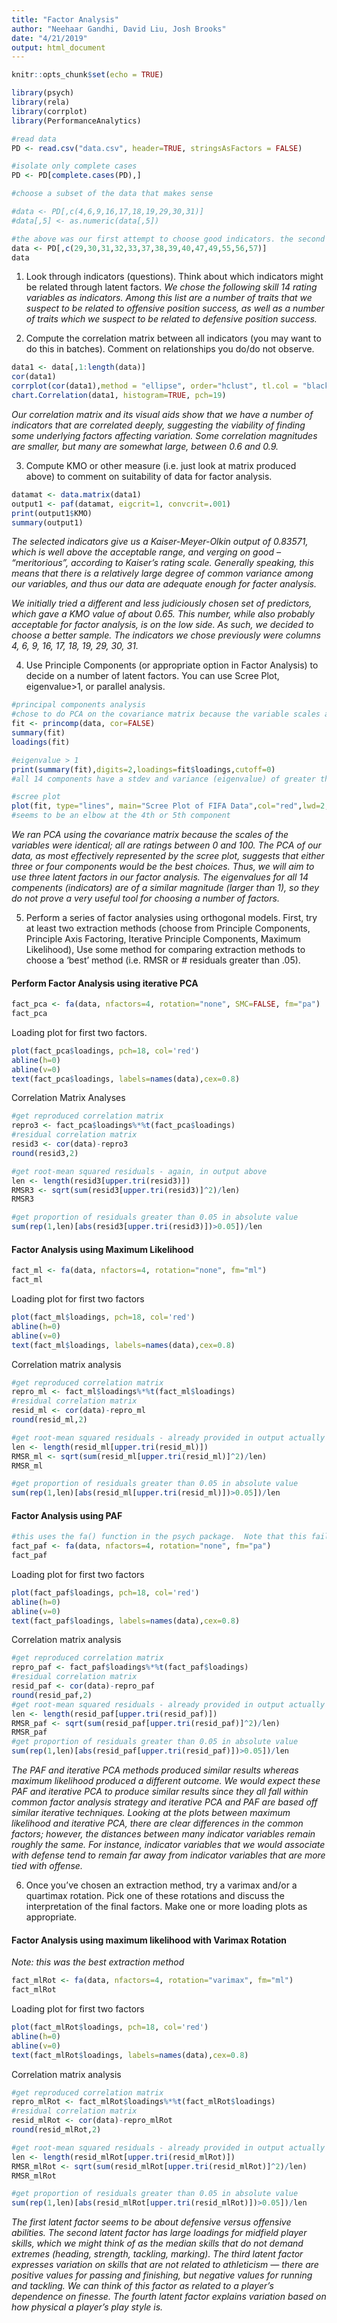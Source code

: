 ```yaml
---
title: "Factor Analysis"
author: "Neehaar Gandhi, David Liu, Josh Brooks"
date: "4/21/2019"
output: html_document
---
```


```r
knitr::opts_chunk$set(echo = TRUE)
```

```r
library(psych)
library(rela)
library(corrplot)
library(PerformanceAnalytics)
```

```r
#read data
PD <- read.csv("data.csv", header=TRUE, stringsAsFactors = FALSE)

#isolate only complete cases
PD <- PD[complete.cases(PD),]

#choose a subset of the data that makes sense  

#data <- PD[,c(4,6,9,16,17,18,19,29,30,31)]
#data[,5] <- as.numeric(data[,5])

#the above was our first attempt to choose good indicators. the second attempt, which is below, seemed more successful. 
data <- PD[,c(29,30,31,32,33,37,38,39,40,47,49,55,56,57)]
data
```

1. Look through indicators (questions). Think about which indicators might be related through latent factors.
*We chose the following skill 14 rating variables as indicators. Among this list are a number of traits that we suspect to be related to offensive position success, as well as a number of traits which we suspect to be related to defensive position success.*  


2. Compute the correlation matrix between all indicators (you may want to do this in batches). Comment on relationships you do/do not observe.
```r
data1 <- data[,1:length(data)]
cor(data1)
corrplot(cor(data1),method = "ellipse", order="hclust", tl.col = "black", tl.cex=.8)
chart.Correlation(data1, histogram=TRUE, pch=19)
```
*Our correlation matrix and its visual aids show that we have a number of indicators that are correlated deeply, suggesting the viability of finding some underlying factors affecting variation. Some correlation magnitudes are smaller, but many are somewhat large, between 0.6 and 0.9.*  


3. Compute KMO or other measure (i.e. just look at matrix produced above) to comment on suitability of data for factor analysis.
```r
datamat <- data.matrix(data1)
output1 <- paf(datamat, eigcrit=1, convcrit=.001)
print(output1$KMO)
summary(output1)
```

*The selected indicators give us a Kaiser-Meyer-Olkin output of 0.83571, which is well above the acceptable range, and verging on good -- "meritorious", according to Kaiser's rating scale. Generally speaking, this means that there is a relatively large degree of common variance among our variables, and thus our data are adequate enough for facter analysis.*  

*We initially tried a different and less judiciously chosen set of predictors, which gave a KMO value of about 0.65. This number, while also probably acceptable for factor analysis, is on the low side. As such, we decided to choose a better sample. The indicators we chose previously were columns 4, 6, 9, 16, 17, 18, 19, 29, 30, 31.*  


4. Use Principle Components (or appropriate option in Factor Analysis) to decide on a number of latent factors. You can use Scree Plot, eigenvalue>1, or parallel analysis. 
```r
#principal components analysis
#chose to do PCA on the covariance matrix because the variable scales are similar (they are 0-100)
fit <- princomp(data, cor=FALSE)
summary(fit)
loadings(fit)

#eigenvalue > 1
print(summary(fit),digits=2,loadings=fit$loadings,cutoff=0)
#all 14 components have a stdev and variance (eigenvalue) of greater than one, perhaps use a different metric to determine number of latent factors. 

#scree plot
plot(fit, type="lines", main="Scree Plot of FIFA Data",col="red",lwd=2,pch=19,cex=1.2)
#seems to be an elbow at the 4th or 5th component
```

*We ran PCA using the covariance matrix because the scales of the variables were identical; all are ratings between 0 and 100. The PCA of our data, as most effectively represented by the scree plot, suggests that either three or four components would be the best choices. Thus, we will aim to use three latent factors in our factor analysis. The eigenvalues for all 14 compenents (indicators) are of a similar magnitude (larger than 1), so they do not prove a very useful tool for choosing a number of factors.*  


5. Perform a series of factor analysies using orthogonal models. First, try at least two extraction methods (choose from Principle Components, Principle Axis Factoring, Iterative Principle Components, Maximum Likelihood), Use some method for comparing extraction methods to choose a 'best' method (i.e. RMSR or # residuals greater than .05).


#### Perform Factor Analysis using iterative PCA
```r
fact_pca <- fa(data, nfactors=4, rotation="none", SMC=FALSE, fm="pa")
fact_pca
```

Loading plot for first two factors.
```r
plot(fact_pca$loadings, pch=18, col='red')
abline(h=0)
abline(v=0)
text(fact_pca$loadings, labels=names(data),cex=0.8)
```

Correlation Matrix Analyses
```r
#get reproduced correlation matrix
repro3 <- fact_pca$loadings%*%t(fact_pca$loadings)
#residual correlation matrix
resid3 <- cor(data)-repro3
round(resid3,2)

#get root-mean squared residuals - again, in output above
len <- length(resid3[upper.tri(resid3)])
RMSR3 <- sqrt(sum(resid3[upper.tri(resid3)]^2)/len)
RMSR3

#get proportion of residuals greater than 0.05 in absolute value
sum(rep(1,len)[abs(resid3[upper.tri(resid3)])>0.05])/len

```


#### Factor Analysis using Maximum Likelihood
```r
fact_ml <- fa(data, nfactors=4, rotation="none", fm="ml")
fact_ml
```

Loading plot for first two factors
```r
plot(fact_ml$loadings, pch=18, col='red')
abline(h=0)
abline(v=0)
text(fact_ml$loadings, labels=names(data),cex=0.8)
```

Correlation matrix analysis
```r
#get reproduced correlation matrix
repro_ml <- fact_ml$loadings%*%t(fact_ml$loadings)
#residual correlation matrix
resid_ml <- cor(data)-repro_ml
round(resid_ml,2)

#get root-mean squared residuals - already provided in output actually
len <- length(resid_ml[upper.tri(resid_ml)])
RMSR_ml <- sqrt(sum(resid_ml[upper.tri(resid_ml)]^2)/len)
RMSR_ml

#get proportion of residuals greater than 0.05 in absolute value
sum(rep(1,len)[abs(resid_ml[upper.tri(resid_ml)])>0.05])/len

```


#### Factor Analysis using PAF
```r
#this uses the fa() function in the psych package.  Note that this fails with only 2 factors
fact_paf <- fa(data, nfactors=4, rotation="none", fm="pa")
fact_paf
```

Loading plot for first two factors
```r
plot(fact_paf$loadings, pch=18, col='red')
abline(h=0)
abline(v=0)
text(fact_paf$loadings, labels=names(data),cex=0.8)
```

Correlation matrix analysis
```r
#get reproduced correlation matrix
repro_paf <- fact_paf$loadings%*%t(fact_paf$loadings)
#residual correlation matrix
resid_paf <- cor(data)-repro_paf
round(resid_paf,2)
#get root-mean squared residuals - already provided in output actually
len <- length(resid_paf[upper.tri(resid_paf)])
RMSR_paf <- sqrt(sum(resid_paf[upper.tri(resid_paf)]^2)/len)
RMSR_paf
#get proportion of residuals greater than 0.05 in absolute value
sum(rep(1,len)[abs(resid_paf[upper.tri(resid_paf)])>0.05])/len
```
*The PAF and iterative PCA methods produced similar results whereas maximum likelihood produced a different outcome. We would expect these PAF and iterative PCA to produce similar results since they all fall within common factor analysis strategy and iterative PCA and PAF are based off similar iterative techniques. Looking at the plots between maximum likelihood and iterative PCA, there are clear differences in the common factors; however, the distances between many indicator variables remain roughly the same. For instance, indicator variables that we would associate with defense tend to remain far away from indicator variables that are more tied with offense. *

6. Once you've chosen an extraction method, try a varimax and/or a quartimax rotation. Pick one of these rotations and discuss the interpretation of the final factors. Make one or more loading plots as appropriate.

#### Factor Analysis using maximum likelihood with Varimax Rotation
*Note: this was the best extraction method*
```r
fact_mlRot <- fa(data, nfactors=4, rotation="varimax", fm="ml")
fact_mlRot
```

Loading plot for first two factors
```r
plot(fact_mlRot$loadings, pch=18, col='red')
abline(h=0)
abline(v=0)
text(fact_mlRot$loadings, labels=names(data),cex=0.8)
```

Correlation matrix analysis
```r
#get reproduced correlation matrix
repro_mlRot <- fact_mlRot$loadings%*%t(fact_mlRot$loadings)
#residual correlation matrix
resid_mlRot <- cor(data)-repro_mlRot
round(resid_mlRot,2)

#get root-mean squared residuals - already provided in output actually
len <- length(resid_mlRot[upper.tri(resid_mlRot)])
RMSR_mlRot <- sqrt(sum(resid_mlRot[upper.tri(resid_mlRot)]^2)/len)
RMSR_mlRot

#get proportion of residuals greater than 0.05 in absolute value
sum(rep(1,len)[abs(resid_mlRot[upper.tri(resid_mlRot)])>0.05])/len

```

*The first latent factor seems to be about defensive versus offensive abilities.
The second latent factor has large loadings for midfield player skills, which we might think of as the median skills that do not demand extremes (heading, strength, tackling, marking).
The third latent factor expresses variation on skills that are not related to athleticism — there are positive values for passing and finishing, but negative values for running and tackling. We can think of this factor as related to a player’s dependence on finesse. 
The fourth latent factor explains variation based on how physical a player’s play style is.* 
